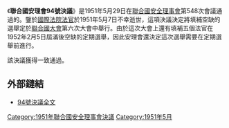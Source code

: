 {{Infobox UN resolution
|number = 94
|organ = SC
|year = 1951年
|date = 5月29日
|meeting = 548
|code =S/RES/94
|document = http://www.un.org/zh/documents/view_doc.asp?symbol=S/RES/94(1951)
|for = 11
|abstention = 0
|against = 0
|subject = 國際法院
|result = 通過
|image = 
|caption = 
}}

《'''聯合國安理會94號決議'''》是1951年5月29日在[[聯合國安全理事會|聯合國安全理事會]]第548次會議通過的。鑒於[[國際法院|國際法院]][[國際法院法官列表|法官]]{{le|菲拉德爾福·阿澤維多|Philadelpho Azevedo}}於1951年5月7日不幸逝世，這項決議決定將填補空缺的選舉定於[[聯合國大會|聯合國大會]]第六次大會中舉行。由於這次大會上還有填補五個法官在1952年2月5日屆滿後空缺的定期選舉，因此安理會還決定這次選舉需要在定期選舉前進行。

該決議獲得一致通過。

==外部鏈結==
*[http://www.un.org/zh/documents/view_doc.asp?symbol=S/RES/94(1951) 94號決議全文]

{{wikisource|聯合國安理會決議案九十四}}

{{UN-stub}}
{{UNSCR 1951}}

[[Category:1951年聯合國安全理事會決議|Category:1951年聯合國安全理事會決議]]
[[Category:1951年5月|Category:1951年5月]]